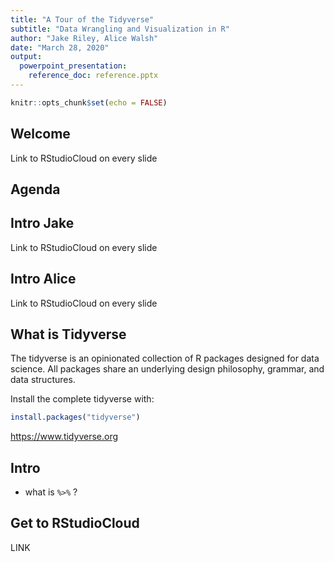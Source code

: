 ```yaml
---
title: "A Tour of the Tidyverse"
subtitle: "Data Wrangling and Visualization in R"
author: "Jake Riley, Alice Walsh"
date: "March 28, 2020"
output: 
  powerpoint_presentation:
    reference_doc: reference.pptx
---
```


```r
knitr::opts_chunk$set(echo = FALSE)
```

## Welcome

Link to RStudioCloud on every slide

## Agenda

## Intro Jake

Link to RStudioCloud on every slide

## Intro Alice

Link to RStudioCloud on every slide

## What is Tidyverse

The tidyverse is an opinionated collection of R packages designed for data science. All packages share an underlying design philosophy, grammar, and data structures.

Install the complete tidyverse with:

```r
install.packages("tidyverse")
```


[https://www.tidyverse.org](https://www.tidyverse.org)

## Intro

+ what is `%>%` ?

## Get to RStudioCloud

LINK

